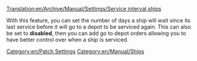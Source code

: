 [[Translation:en/Archive/Manual/Settings/Service interval ships]]
[[Category:en/Patch Settings]]
[[Category:en/Manual/Ships]]

With this feature, you can set the number of days a ship will wait since its last service before it will go to a depot to be serviced again. This can also be set to '''disabled''', then you can add go to depot orders allowing you to have better control over when a ship is serviced.